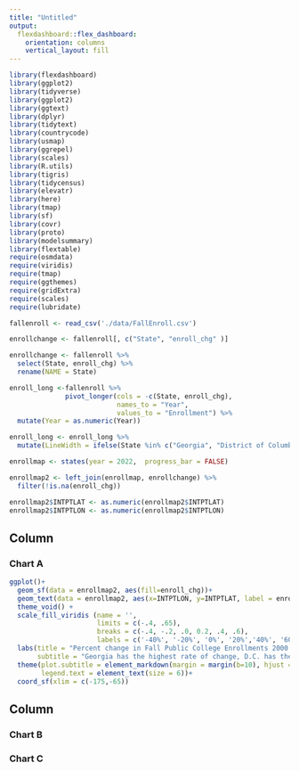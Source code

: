 ```yaml
---
title: "Untitled"
output: 
  flexdashboard::flex_dashboard:
    orientation: columns
    vertical_layout: fill
---
```

```r
library(flexdashboard)
library(ggplot2)
library(tidyverse)
library(ggplot2)
library(ggtext)
library(dplyr)
library(tidytext)
library(countrycode)
library(usmap)
library(ggrepel)
library(scales)
library(R.utils)
library(tigris)
library(tidycensus)
library(elevatr)
library(here)
library(tmap)
library(sf)
library(covr)
library(proto)
library(modelsummary)
library(flextable)
require(osmdata)
require(viridis)
require(tmap)
require(ggthemes)
require(gridExtra)
require(scales)
require(lubridate)
```

```r

fallenroll <- read_csv('./data/FallEnroll.csv')

enrollchange <- fallenroll[, c("State", "enroll_chg" )]

enrollchange <- fallenroll %>% 
  select(State, enroll_chg) %>% 
  rename(NAME = State)

enroll_long <-fallenroll %>%
              pivot_longer(cols = -c(State, enroll_chg),
                           names_to = "Year",
                           values_to = "Enrollment") %>% 
  mutate(Year = as.numeric(Year))

enroll_long <- enroll_long %>%
  mutate(LineWidth = ifelse(State %in% c("Georgia", "District of Columbia"), 3, 0.5))

enrollmap <- states(year = 2022,  progress_bar = FALSE)

enrollmap2 <- left_join(enrollmap, enrollchange) %>% 
  filter(!is.na(enroll_chg))

enrollmap2$INTPTLAT <- as.numeric(enrollmap2$INTPTLAT)
enrollmap2$INTPTLON <- as.numeric(enrollmap2$INTPTLON)

```

Column {data-width=650}
-----------------------------------------------------------------------

### Chart A

```r
ggplot()+
  geom_sf(data = enrollmap2, aes(fill=enroll_chg))+
  geom_text(data = enrollmap2, aes(x=INTPTLON, y=INTPTLAT, label = enroll_chg), color = "black", size = 1.5) +
  theme_void() +
  scale_fill_viridis (name = '',
                      limits = c(-.4, .65),
                      breaks = c(-.4, -.2, .0, 0.2, .4, .6),
                      labels = c('-40%', '-20%', '0%', '20%','40%', '60%'))+
  labs(title = "Percent change in Fall Public College Enrollments 2000 - 2021",
       subtitle = "Georgia has the highest rate of change, D.C. has the lowest") +
  theme(plot.subtitle = element_markdown(margin = margin(b=10), hjust = 0, size = 8),
        legend.text = element_text(size = 6))+
  coord_sf(xlim = c(-175,-65))
```


Column {data-width=350}
-----------------------------------------------------------------------

### Chart B

### Chart C


